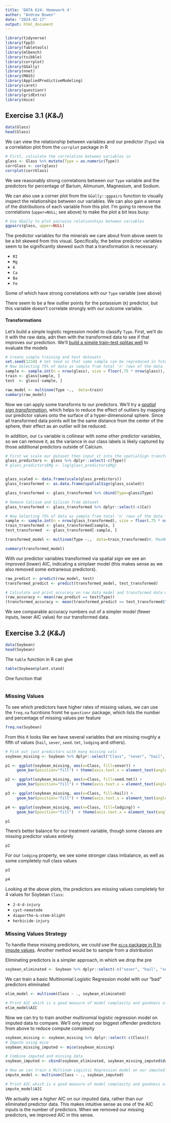 ```yaml
---
title: 'DATA 624: Homework 4'
author: "Andrew Bowen"
date: "2024-02-17"
output: html_document
---
```




```r
library(tidyverse)
library(fpp3)
library(fabletools)
library(mlbench)
library(tsibble)
library(corrplot)
library(GGally)
library(nnet)
library(MASS)
library(AppliedPredictiveModeling)
library(caret)
library(questionr)
library(gridExtra)
library(mice)
```

## Exercise 3.1 (*K&J*)

```r
data(Glass)
head(Glass)
```

We can view the relationship between variables and our predictor (`Type`) via a correlation plot from the `corrplot` package in R
```r
# First, calculate the correlatino between variables in 
glass <- Glass %>% mutate(Type = as.numeric(Type))
corrGlass <- cor(glass)
corrplot(corrGlass)
```
We see reasonably strong correlations between our `Type` variable and the predictors for percentage of Barium, Alimunum, Magnesium, and Sodium.

We can also use a corner plot from the `GGally::ggpairs` function to visually inspect the relationships between our variables. We can also gain a sense of the distributions of each variable from this plot. I'm going to remove the correlations (`upper=NULL`; see above) to make the plot a bit less busy:
```r
# Use GGally to plot pairwise relationships between variables
ggpairs(glass, upper=NULL)
```

The predictor variables for the minerals we care about from above seem to be a bit skewed from this visual. Specifically, the below predictor variables seem to be significantly skewed such that a transformation is necessary:

- `RI`
- `Mg`
- `K`
- `Ca`
- `Ba`
- `Fe`

Some of which have strong correlations with our `Type` variable (see above)

There seem to be a few outlier points for the potassium (`K`) predictor, but this variable doesn't correlate strongly with our outcome variable.

#### Transformations
Let's build a simple logistic regression model to classify `Type`. First, we'll do it with the raw data, adn then with the transformed data to see if that improves our prediction. We'll [build a simple train-test splitas well](https://stackoverflow.com/questions/17200114/how-to-split-data-into-training-testing-sets-using-sample-function) to evaluate the models
```r
# Create simple training and test datasets
set.seed(1234) # Set Seed so that same sample can be reproduced in future also
# Now Selecting 75% of data as sample from total 'n' rows of the data  
sample <- sample.int(n = nrow(glass), size = floor(.75 * nrow(glass)), replace = F)
train <- glass[sample, ]
test  <- glass[-sample, ]

raw_model <- multinom(Type ~.,  data=train)
summary(raw_model)
```

Now we can apply some transforms to our predictors. We'll try a [*spatial sign transformation*](https://topepo.github.io/caret/pre-processing.html), which helps to reduce the effect of outliers by mapping our predictor values onto the surface of a hyper-dimensional sphere. Since all transformed data points will be the same distance from the center of the sphere, their effect as an outlier will be reduced.

In addition, our `Ca` variable is collinear with some other predictor variables, so we can remove it, as the variance in our class labels is likely captured by those additional predictors outside of Calcium.
```r
# First we scale our dataset then input it into the spatialSign transform
glass_predictors <- glass %>% dplyr::select(-c(Type))
# glass_predictors$Mg <- log(glass_predictors$Mg)


glass_scaled <- data.frame(scale(glass_predictors))
glass_transformed <- as.data.frame(spatialSign(glass_scaled))

glass_transformed <- glass_transformed %>% cbind(Type=glass$Type)

# Remove Calcium and Silicon from dataset
glass_transformed <- glass_transformed %>% dplyr::select(-c(Ca))
```



```r
# Now Selecting 75% of data as sample from total 'n' rows of the data  
sample <- sample.int(n = nrow(glass_transformed), size = floor(.75 * nrow(glass_transformed)), replace = F)
train_transformed <- glass_transformed[sample, ]
test_transformed  <- glass_transformed[-sample, ]

transformed_model <- multinom(Type ~.,  data=train_transformed)#, MaxNWts=1450)
```

```r
summary(transformed_model)
```

With our predictor variables transformed via spatial sign we see an improved (lower) AIC, indicating a simplaer model (this makes sense as we also removed some extraneous predictors). 

```r
raw_predict <- predict(raw_model, test)
transformed_predict <- predict(transformed_model, test_transformed)

# Calculate and print accuracy on raw data model and transformed data model
(raw_accuracy <- mean(raw_predict == test$Type))
(transformed_accuracy <- mean(transformed_predict == test_transformed$Type))
```

We see comparable accuracy numbers out of a simpler model (fewer inputs, lwoer AIC value) for our transformed data. 

## Exercise 3.2 (*K&J*)

```r
data(Soybean)
head(Soybean)
```

The `table` function in R can give 
```r
table(Soybean$plant.stand)
```

One function that 
```r


```

### Missing Values

To see which predictors have higher rates of missing values, we can use the `freq.na` fucntions fromt he `questionr` package, which lists the number and percentage of missing values per feature
```r
freq.na(Soybean)
```

From this it looks like we have several variables that are missing roughly a fifth of values (`hail`, `sever`, `seed.tmt`, `lodging` and others).


```r
# Pick out just predictors with many missing vals
soybean_missing <- Soybean %>% dplyr::select("Class", "sever", "hail", "seed.tmt", "lodging")

p1 <- ggplot(soybean_missing, aes(x=Class, fill=sever)) +
     geom_bar(position="fill") + theme(axis.text.x = element_text(angle = 90, vjust = 0.5, hjust=1)) + labs(title = "Severing")

p2 <- ggplot(soybean_missing, aes(x=Class, fill=seed.tmt)) +
     geom_bar(position="fill") + theme(axis.text.x = element_text(angle = 90, vjust = 0.5, hjust=1))+ labs(title = "Seed Treatment")

p3 <- ggplot(soybean_missing, aes(x=Class, fill=hail)) +
     geom_bar(position="fill") + theme(axis.text.x = element_text(angle = 90, vjust = 0.5, hjust=1)) + labs(title = "Received Hail?")

p4 <- ggplot(soybean_missing, aes(x=Class, fill=lodging)) +
     geom_bar(position="fill")  + theme(axis.text.x = element_text(angle = 90, vjust = 0.5, hjust=1)) + labs(title = "Raised in Lodging?")
```


```r
p1
```

There's better balance for our treatment variable, though some classes are missing predictor values entirely
```r
p2
```

For our `lodging` property, we see some stronger class imbalance, as well as some completely null class values
```r
p3
```

```r
p4
```

Looking at the above plots, the predictors are missing values completely for 4 values for Soybean `Class`:

- `2-4-d-injury`
- `cyst-nematode`
- `diaporthe-&-stem-blight`
- `herbicide-injury`


### Missing Values Strategy
To handle these missing predictors, we could use the [`mice` package in R to impute values](https://www.google.com/url?sa=t&rct=j&q=&esrc=s&source=web&cd=&ved=2ahUKEwjel5L_p8CEAxV1jokEHUr_DhwQFnoECAYQAQ&url=https%3A%2F%2Fcran.r-project.org%2Fpackage%3Dmice&usg=AOvVaw3teMSC5Ocn4Mr47XlZeBHq&opi=89978449). Another method would be to sample from a distribution

Eliminating predictors is a simpler approach, in which we drop the pre
```r
soybean_eliminated <- Soybean %>% dplyr::select(-c("sever", "hail", "seed.tmt", "lodging"))
```


We can train a basic Multinomial Logistic Regression model with our "bad" predictors eliminated
```r
elim_model <- multinom(Class ~ ., soybean_eliminated)

# Print AIC which is a good measure of model complexity and goodness of fit
elim_model$AIC
```

Now we can try to train another multinomial logistic regression model on imputed data to compare. We'll only imput our biggest offender predictors from above to reduce compute complexity
```r
soybean_missing <- soybean_missing %>% dplyr::select(-c(Class))
# Impute using mice
soybean_missing_imputed <- mice(soybean_missing)
```


```r
# Combine imputed and missing data
soybean_imputed <- cbind(soybean_eliminated, soybean_missing_imputed$data)

# Now we can train a Multinom Logistic Regression model on our imputed data
impute_model <- multinom(Class ~ ., soybean_imputed)

# Print AIC which is a good measure of model complexity and goodness of fit
impute_model$AIC
```

We actually see a *higher* AIC on our imputed data, rather than our eliminated predictor data. This makes intuitive sense as one of the AIC inputs is the number of predictors. When we removed our missing predictors, we improved AIC in this sense.



